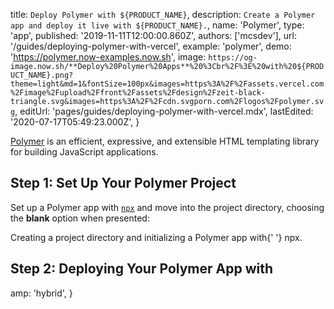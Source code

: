 
  title: `Deploy Polymer with ${PRODUCT_NAME}`,
  description: `Create a Polymer app and deploy it live with ${PRODUCT_NAME}.`,
  name: 'Polymer',
  type: 'app',
  published: '2019-11-11T12:00:00.860Z',
  authors: ['mcsdev'],
  url: '/guides/deploying-polymer-with-vercel',
  example: 'polymer',
  demo: 'https://polymer.now-examples.now.sh',
  image: `https://og-image.now.sh/**Deploy%20Polymer%20Apps**%20%3Cbr%2F%3E%20with%20${PRODUCT_NAME}.png?theme=light&md=1&fontSize=100px&images=https%3A%2F%2Fassets.vercel.com%2Fimage%2Fupload%2Ffront%2Fassets%2Fdesign%2Fzeit-black-triangle.svg&images=https%3A%2F%2Fcdn.svgporn.com%2Flogos%2Fpolymer.svg`,
  editUrl: 'pages/guides/deploying-polymer-with-vercel.mdx',
  lastEdited: '2020-07-17T05:49:23.000Z',
}

[Polymer](https://www.polymer-project.org/) is an efficient, expressive, and extensible HTML templating library for building JavaScript applications.

## Step 1: Set Up Your Polymer Project

Set up a Polymer app with [`npx`](https://www.npmjs.com/package/npx) and move into the project directory, choosing the **blank** option when presented:

<Snippet
  width="100%"
  dark
  text="mkdir my-polymer-app && cd my-polymer-app && npx polymer-cli init polymer-3-starter-kit"
/>
<Caption>
  Creating a project directory and initializing a Polymer app with{' '}
  <Link href="https://www.npmjs.com/package/npx">npx</Link>.
</Caption>

## Step 2: Deploying Your Polymer App with <NameWrapper name={PRODUCT_NAME} />

<DeploySection meta={meta} />


  amp: 'hybrid',
}
